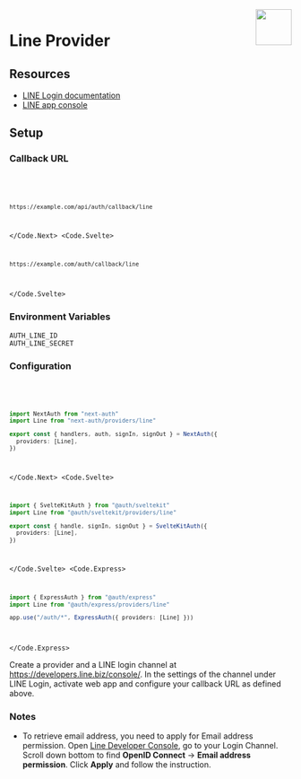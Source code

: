 
<img align="right" src="/img/providers/line.svg" height="64" width="64" />

# Line Provider

## Resources

- [LINE Login documentation](https://developers.line.biz/en/docs/line-login/integrate-line-login/)
- [LINE app console](https://developers.line.biz/console/)

## Setup

### Callback URL

<Code>
  <Code.Next>

```bash
https://example.com/api/auth/callback/line
```

  </Code.Next>
  <Code.Svelte>

```bash
https://example.com/auth/callback/line
```

  </Code.Svelte>
</Code>

### Environment Variables

```
AUTH_LINE_ID
AUTH_LINE_SECRET
```

### Configuration

<Code>
  <Code.Next>

```ts filename="/auth.ts"
import NextAuth from "next-auth"
import Line from "next-auth/providers/line"

export const { handlers, auth, signIn, signOut } = NextAuth({
  providers: [Line],
})
```

  </Code.Next>
  <Code.Svelte>

```ts filename="/src/auth.ts"
import { SvelteKitAuth } from "@auth/sveltekit"
import Line from "@auth/sveltekit/providers/line"

export const { handle, signIn, signOut } = SvelteKitAuth({
  providers: [Line],
})
```

  </Code.Svelte>
  <Code.Express>

```ts filename="/src/app.ts"
import { ExpressAuth } from "@auth/express"
import Line from "@auth/express/providers/line"

app.use("/auth/*", ExpressAuth({ providers: [Line] }))
```

  </Code.Express>
</Code>

Create a provider and a LINE login channel at https://developers.line.biz/console/. In the settings of the channel under LINE Login, activate web app and configure your callback URL as defined above.

### Notes

- To retrieve email address, you need to apply for Email address permission. Open [Line Developer Console](https://developers.line.biz/console/), go to your Login Channel. Scroll down bottom to find **OpenID Connect** -> **Email address permission**. Click **Apply** and follow the instruction.
